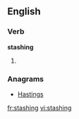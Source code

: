 ==English==

===Verb===
'''stashing'''
# {{present participle of|[[stash]]}}

===Anagrams===
* [[Hastings#English|Hastings]]

[[fr:stashing]]
[[vi:stashing]]